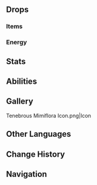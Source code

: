 {{Enemy Infobox
|title    = 
|dmgtype  = Physical
|image    = Enemy Tenebrous Mimiflora.png
|type     = Elite Enemies
|family   = The Abyss
|group    = Tenebrous Mimesis
|weakpoint = 
}}
{{Enemy Intro|hidegroup=1}}

==Drops==
===Items===
{{Drops|Tenebrous Mimiflora}}

===Energy===
{{Energy Drops
|type  = None
|hp1   = 75
|p1    = 1
|hp2   = 50
|p2    = 1
|hp3   = 25
|p3    = 1
|hp4   = 0
|o4    = 1
}}

==Stats==
{{Enemy Stats
|hp_ratio     = 4.8
|hp_type      = 2
|atk_ratio    = 5.0
|atk_type     = 2
}}

==Abilities==
{{Enemy Attacks
|enemy = Tenebrous Mimiflora

|name_1      = Mimicry
|desc_1      = When entering battle, takes the form of a [[Ruin Guard]]. While in this form, the Tenebrous Mimiflora possesses a Void Ward which grants it immunity to DMG until destroyed. Depending on the form it takes, the Void Ward will have a durability of '''105'''. The durability will reduce by '''1''' when hit by an Elemental attack, or '''3''' when hit by a [[Nightsoul]]-aligned attack.<br><br>When durability is depleted, the Tenebrous Mimiflora will return to its true form and become briefly stunned, but will re-transform after some time. However, when generating the Void Ward for the second time, then from the third time onward, its durability will be reduced to '''53''' and '''21''' respectively.

|name_2      = Attrition
|desc_2      = Some of the Mimiflora's attacks inflict stacks of Attrition on hit. The amount of stacks inflicted depends on the attack. For each stack, the affected character will lose [[HP]] equal to '''1% Max HP + 50''' after a short delay.

|name_3      = Abyssal Impalement
|desc_3      = While in its true form, shoots forward a trail of spikes, dealing '''20% ATK''' as {{Color|Physical DMG}} and inflicting '''1''' stack of '''Attrition''' on hit.

|name_4      = Abyssal Spheres
|desc_4      = While in its true form, shoots 3 homing projectiles, each dealing '''20% ATK''' as {{Color|Physical DMG}} and inflicting '''1''' stack of '''Attrition''' on hit.

|name_5      = Stomp and Clap
|desc_5      = Raises one of its feet and stomps the ground, dealing '''62.5% ATK''' as {{Color|Physical DMG}}. If a player is still within melee range after the stomp, the Ruin Guard may lean down and clap powerfully using its hands, dealing '''87.5% ATK''' as {{Color|Physical DMG}} in front of itself.

|name_6      = Punch and Jump Combo
|desc_6      = Bringing both fists together before performing, it will do spinning punches twice, dealing '''50% ATK''' and '''75% ATK''' as {{Color|Physical DMG}}, before jumping into the air and landing onto the player's location (telegraphed by a red circle) and dealing '''100% ATK''' as {{Color|Physical DMG}}.

|name_7      = Suppressive Volley
|desc_7      = Swivels their upper body around 180° and aims its missile cannons towards the player. Shortly after, a red crosshair will appear on the Ruin Guard's target, and will then fire a swarm of 6 Seeking Missiles. These missiles each deal '''31.25% ATK''' as {{Color|Physical DMG}} on hit.

|name_8      = Teleport Stomp
|desc_8      = Teleports to the player, raises one of its feet and stomps the ground, dealing '''62.5% ATK''' as {{Color|Physical DMG}} and inflicting '''15''' stacks of '''Attrition'''.

|name_9      = Teleport Clap
|desc_9      = Teleports to the player, leans down and claps powerfully using its hands, dealing '''87.5% ATK''' as {{Color|Physical DMG}} and inflicting '''15''' stacks of '''Attrition'''.

|name_10      = Teleport Jump
|desc_10      = Teleports to the player, jumps into the air and lands onto the player's location (telegraphed by a red circle), dealing '''100% ATK''' as {{Color|Physical DMG}} and inflicting '''15''' stacks of '''Attrition'''. Then, leans down and claps powerfully using its hands, dealing '''87.5% ATK''' as {{Color|Physical DMG}}, but without inflicting Attrition.

|name_11      = Teleport Suppressive Volley
|desc_11      = Teleports some distance from the player, and fires a swarm of 6 Seeking Missiles. These missiles each deals '''31.25% ATK''' as {{Color|Physical DMG}} and inflicts '''4''' stacks of '''Attrition''' on hit.
}}

==Gallery==
<gallery>
Tenebrous Mimiflora Icon.png|Icon
</gallery>

==Other Languages==
{{Other Languages
|en       = Tenebrous Mimesis - Ruin Guard
|zhs      = 深邃拟态·遗迹守卫
|zhs_rm   = 
|zht      = 深邃擬態·遺蹟守衛
|zht_rm   = 
|ja       = 深遠擬態・遺跡守衛
|ja_rm    = Shin'en Gitai - Iseki Shuei
|ko       = 그윽한 의태·유적 가디언
|ko_rm    = 
|es       = Guardián de las Ruinas Abismático
|fr       = Mimèsis obombré - Gardien des ruines
|ru       = Сумрачный мимесис: Страж руин
|th       = Tenebrous Mimesis - Ruin Guard
|vi       = Mô Phỏng U Ám: Thủ Vệ Di Tích
|de       = Abgrundimitator – Ruinenwächter
|id       = Tenebrous Mimesis - Ruin Guard
|pt       = Mimetismo Abissal - Guarda das Ruínas
|tr       = Karanlık Taklit Çiçeği - Harabe Muhafızı
|it       = Mimesi tenebrosa - Guardia delle rovine
}}

==Change History==
{{Change History|5.1}}

==Navigation==
{{Enemy Navbox|Elite}}